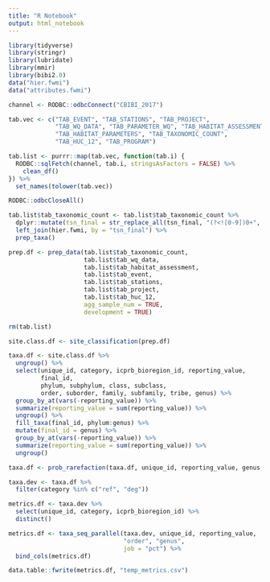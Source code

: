 ```yaml
---
title: "R Notebook"
output: html_notebook
---
```


```r
library(tidyverse)
library(stringr)
library(lubridate)
library(mmir)
library(bibi2.0)
data("hier.fwmi")
data("attributes.fwmi")
```


```r
channel <- RODBC::odbcConnect("CBIBI_2017")

tab.vec <- c("TAB_EVENT", "TAB_STATIONS", "TAB_PROJECT",
             "TAB_WQ_DATA", "TAB_PARAMETER_WQ", "TAB_HABITAT_ASSESSMENT",
             "TAB_HABITAT_PARAMETERS", "TAB_TAXONOMIC_COUNT",
             "TAB_HUC_12", "TAB_PROGRAM")

tab.list <- purrr::map(tab.vec, function(tab.i) {
  RODBC::sqlFetch(channel, tab.i, stringsAsFactors = FALSE) %>% 
    clean_df()
}) %>% 
  set_names(tolower(tab.vec))

RODBC::odbcCloseAll()
```

```r
tab.list$tab_taxonomic_count <- tab.list$tab_taxonomic_count %>% 
  dplyr::mutate(tsn_final = str_replace_all(tsn_final, "(?<![0-9])0+", "")) %>% 
  left_join(hier.fwmi, by = "tsn_final") %>% 
  prep_taxa()
```

```r
prep.df <- prep_data(tab.list$tab_taxonomic_count,
                     tab.list$tab_wq_data,
                     tab.list$tab_habitat_assessment,
                     tab.list$tab_event,
                     tab.list$tab_stations,
                     tab.list$tab_project,
                     tab.list$tab_huc_12,
                     agg_sample_num = TRUE,
                     development = TRUE)

rm(tab.list)
```

```r
site.class.df <- site_classification(prep.df)
```


```r
taxa.df <- site.class.df %>% 
  ungroup() %>% 
  select(unique_id, category, icprb_bioregion_id, reporting_value,
         final_id, 
         phylum, subphylum, class, subclass,
         order, suborder, family, subfamily, tribe, genus) %>% 
  group_by_at(vars(-reporting_value)) %>% 
  summarize(reporting_value = sum(reporting_value)) %>% 
  ungroup() %>% 
  fill_taxa(final_id, phylum:genus) %>% 
  mutate(final_id = genus) %>% 
  group_by_at(vars(-reporting_value)) %>% 
  summarize(reporting_value = sum(reporting_value)) %>% 
  ungroup()


```

```r
taxa.df <- prob_rarefaction(taxa.df, unique_id, reporting_value, genus, 100)
```

```r
taxa.dev <- taxa.df %>% 
  filter(category %in% c("ref", "deg"))

metrics.df <- taxa.dev %>% 
  select(unique_id, category, icprb_bioregion_id) %>% 
  distinct()

metrics.df <- taxa_seq_parallel(taxa.dev, unique_id, reporting_value,
                                "order", "genus",
                                job = "pct") %>% 
  bind_cols(metrics.df)
```

```r

data.table::fwrite(metrics.df, "temp_metrics.csv")
```

